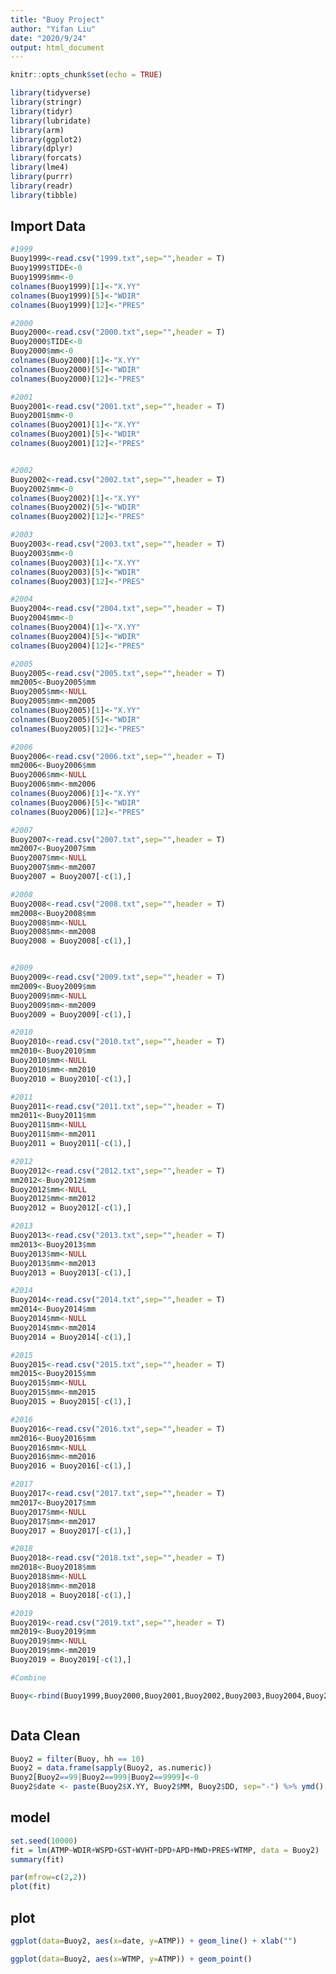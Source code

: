 ---
title: "Buoy Project"
author: "Yifan Liu"
date: "2020/9/24"
output: html_document
---

```{r setup, include=FALSE}
knitr::opts_chunk$set(echo = TRUE)
```
```{r message=FALSE, warning=FALSE, paged.print=FALSE}
library(tidyverse)
library(stringr)
library(tidyr)
library(lubridate)
library(arm)
library(ggplot2)
library(dplyr)
library(forcats)
library(lme4)
library(purrr)
library(readr)
library(tibble)
```

## Import Data
```{r}

#1999
Buoy1999<-read.csv("1999.txt",sep="",header = T)
Buoy1999$TIDE<-0
Buoy1999$mm<-0
colnames(Buoy1999)[1]<-"X.YY"
colnames(Buoy1999)[5]<-"WDIR"
colnames(Buoy1999)[12]<-"PRES"

#2000
Buoy2000<-read.csv("2000.txt",sep="",header = T)
Buoy2000$TIDE<-0
Buoy2000$mm<-0
colnames(Buoy2000)[1]<-"X.YY"
colnames(Buoy2000)[5]<-"WDIR"
colnames(Buoy2000)[12]<-"PRES"

#2001
Buoy2001<-read.csv("2001.txt",sep="",header = T)
Buoy2001$mm<-0
colnames(Buoy2001)[1]<-"X.YY"
colnames(Buoy2001)[5]<-"WDIR"
colnames(Buoy2001)[12]<-"PRES"


#2002
Buoy2002<-read.csv("2002.txt",sep="",header = T)
Buoy2002$mm<-0
colnames(Buoy2002)[1]<-"X.YY"
colnames(Buoy2002)[5]<-"WDIR"
colnames(Buoy2002)[12]<-"PRES"

#2003
Buoy2003<-read.csv("2003.txt",sep="",header = T)
Buoy2003$mm<-0
colnames(Buoy2003)[1]<-"X.YY"
colnames(Buoy2003)[5]<-"WDIR"
colnames(Buoy2003)[12]<-"PRES"

#2004
Buoy2004<-read.csv("2004.txt",sep="",header = T)
Buoy2004$mm<-0
colnames(Buoy2004)[1]<-"X.YY"
colnames(Buoy2004)[5]<-"WDIR"
colnames(Buoy2004)[12]<-"PRES"

#2005
Buoy2005<-read.csv("2005.txt",sep="",header = T)
mm2005<-Buoy2005$mm
Buoy2005$mm<-NULL
Buoy2005$mm<-mm2005
colnames(Buoy2005)[1]<-"X.YY"
colnames(Buoy2005)[5]<-"WDIR"
colnames(Buoy2005)[12]<-"PRES"

#2006
Buoy2006<-read.csv("2006.txt",sep="",header = T)
mm2006<-Buoy2006$mm
Buoy2006$mm<-NULL
Buoy2006$mm<-mm2006
colnames(Buoy2006)[1]<-"X.YY"
colnames(Buoy2006)[5]<-"WDIR"
colnames(Buoy2006)[12]<-"PRES"

#2007
Buoy2007<-read.csv("2007.txt",sep="",header = T)
mm2007<-Buoy2007$mm
Buoy2007$mm<-NULL
Buoy2007$mm<-mm2007
Buoy2007 = Buoy2007[-c(1),]

#2008
Buoy2008<-read.csv("2008.txt",sep="",header = T)
mm2008<-Buoy2008$mm
Buoy2008$mm<-NULL
Buoy2008$mm<-mm2008
Buoy2008 = Buoy2008[-c(1),]


#2009
Buoy2009<-read.csv("2009.txt",sep="",header = T)
mm2009<-Buoy2009$mm
Buoy2009$mm<-NULL
Buoy2009$mm<-mm2009
Buoy2009 = Buoy2009[-c(1),]

#2010
Buoy2010<-read.csv("2010.txt",sep="",header = T)
mm2010<-Buoy2010$mm
Buoy2010$mm<-NULL
Buoy2010$mm<-mm2010
Buoy2010 = Buoy2010[-c(1),]

#2011
Buoy2011<-read.csv("2011.txt",sep="",header = T)
mm2011<-Buoy2011$mm
Buoy2011$mm<-NULL
Buoy2011$mm<-mm2011
Buoy2011 = Buoy2011[-c(1),]

#2012
Buoy2012<-read.csv("2012.txt",sep="",header = T)
mm2012<-Buoy2012$mm
Buoy2012$mm<-NULL
Buoy2012$mm<-mm2012
Buoy2012 = Buoy2012[-c(1),]

#2013
Buoy2013<-read.csv("2013.txt",sep="",header = T)
mm2013<-Buoy2013$mm
Buoy2013$mm<-NULL
Buoy2013$mm<-mm2013
Buoy2013 = Buoy2013[-c(1),]

#2014
Buoy2014<-read.csv("2014.txt",sep="",header = T)
mm2014<-Buoy2014$mm
Buoy2014$mm<-NULL
Buoy2014$mm<-mm2014
Buoy2014 = Buoy2014[-c(1),]

#2015
Buoy2015<-read.csv("2015.txt",sep="",header = T)
mm2015<-Buoy2015$mm
Buoy2015$mm<-NULL
Buoy2015$mm<-mm2015
Buoy2015 = Buoy2015[-c(1),]

#2016
Buoy2016<-read.csv("2016.txt",sep="",header = T)
mm2016<-Buoy2016$mm
Buoy2016$mm<-NULL
Buoy2016$mm<-mm2016
Buoy2016 = Buoy2016[-c(1),]

#2017
Buoy2017<-read.csv("2017.txt",sep="",header = T)
mm2017<-Buoy2017$mm
Buoy2017$mm<-NULL
Buoy2017$mm<-mm2017
Buoy2017 = Buoy2017[-c(1),]

#2018
Buoy2018<-read.csv("2018.txt",sep="",header = T)
mm2018<-Buoy2018$mm
Buoy2018$mm<-NULL
Buoy2018$mm<-mm2018
Buoy2018 = Buoy2018[-c(1),]

#2019
Buoy2019<-read.csv("2019.txt",sep="",header = T)
mm2019<-Buoy2019$mm
Buoy2019$mm<-NULL
Buoy2019$mm<-mm2019
Buoy2019 = Buoy2019[-c(1),]

#Combine

Buoy<-rbind(Buoy1999,Buoy2000,Buoy2001,Buoy2002,Buoy2003,Buoy2004,Buoy2005,Buoy2006,Buoy2007,Buoy2008,Buoy2009,Buoy2010,Buoy2011,Buoy2012,Buoy2013,Buoy2014,Buoy2015,Buoy2016,Buoy2017,Buoy2018,Buoy2019)



```

## Data Clean
```{r}
Buoy2 = filter(Buoy, hh == 10)
Buoy2 = data.frame(sapply(Buoy2, as.numeric))
Buoy2[Buoy2==99|Buoy2==999|Buoy2==9999]<-0
Buoy2$date <- paste(Buoy2$X.YY, Buoy2$MM, Buoy2$DD, sep="-") %>% ymd() %>% as.Date()

```

## model
```{r}
set.seed(10000)
fit = lm(ATMP~WDIR+WSPD+GST+WVHT+DPD+APD+MWD+PRES+WTMP, data = Buoy2)
summary(fit)
```
```{r}
par(mfrow=c(2,2))
plot(fit)
```

## plot
```{r}
ggplot(data=Buoy2, aes(x=date, y=ATMP)) + geom_line() + xlab("")
```
```{r}
ggplot(data=Buoy2, aes(x=WTMP, y=ATMP)) + geom_point()
```

